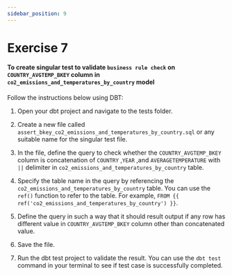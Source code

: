 ```yaml
---
sidebar_position: 9
---
```


# Exercise 7


#### To create singular test to validate `business rule check` on `COUNTRY_AVGTEMP_BKEY` column in `co2_emissions_and_temperatures_by_country` model

Follow the instructions below using DBT:

1. Open your dbt project and navigate to the tests folder.

2. Create a new file called `assert_bkey_co2_emissions_and_temperatures_by_country.sql` or any suitable name for the singular test file.

3. In the file, define the query to check whether the `COUNTRY_AVGTEMP_BKEY` column is concatenation of `COUNTRY` ,`YEAR` ,and `AVERAGETEMPERATURE` with `||` delimiter in `co2_emissions_and_temperatures_by_country` table.

4. Specify the table name in the query by referencing the `co2_emissions_and_temperatures_by_country` table. You can use the `ref()` function to refer to the table. For example, `FROM {{ ref('co2_emissions_and_temperatures_by_country') }}`.

5. Define the query in such a way that it should result output if any row has different value in `COUNTRY_AVGTEMP_BKEY` column other than concatenated value.

6. Save the file.

7. Run the dbt test project to validate the result. You can use the `dbt test` command in your terminal to see if test case is successfully completed.
